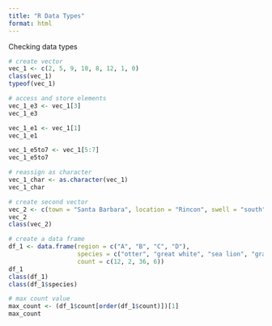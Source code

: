 ```yaml
---
title: "R Data Types"
format: html
---
```

Checking data types
```r
# create vector
vec_1 <- c(2, 5, 9, 10, 8, 12, 1, 0)
class(vec_1)
typeof(vec_1)

# access and store elements
vec_1_e3 <- vec_1[3]
vec_1_e3

vec_1_e1 <- vec_1[1]
vec_1_e1

vec_1_e5to7 <- vec_1[5:7]
vec_1_e5to7

# reassign as character
vec_1_char <- as.character(vec_1)
vec_1_char

# create second vector 
vec_2 <- c(town = "Santa Barbara", location = "Rincon", swell = "south")
vec_2
class(vec_2)
```

```r
# create a data frame
df_1 <- data.frame(region = c("A", "B", "C", "D"),
                   species = c("otter", "great white", "sea lion", "gray whale"),
                   count = c(12, 2, 36, 6))
df_1
class(df_1)
class(df_1$species)

# max count value
max_count <- (df_1$count[order(df_1$count)])[1]
max_count

```


